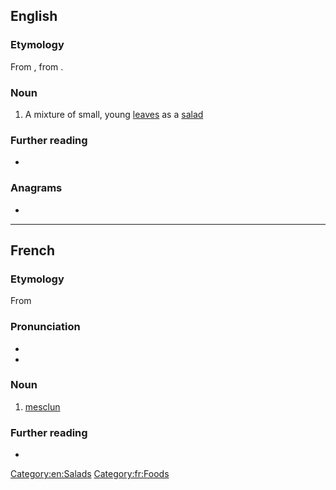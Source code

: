 ==English==

===Etymology===
From {{bor|en|fr|mesclun}}, from {{der|en|oc|-}}.

===Noun===
{{en-noun}}

# A mixture of small, young [[leaf|leaves]] as a [[salad]]

===Further reading===
* {{pedia}}

===Anagrams===
* {{anagrams|en|a=celmnsu|culmens}}

[[Category:en:Salads]]

----

==French==

===Etymology===
From {{bor|fr|oc|mesclum||mixture}}

===Pronunciation===
* {{fr-IPA}}
* {{audio|fr|LL-Q150 (fra)-X-Javier-mesclun.wav|Audio}}

===Noun===
{{fr-noun|m}}

# [[#English|mesclun]]

===Further reading===
* {{pedia|lang=fr}}

[[Category:fr:Foods]]